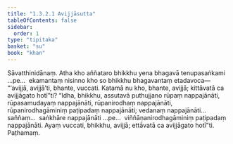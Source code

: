 ```yaml
---
title: "1.3.2.1 Avijjāsutta"
tableOfContents: false
sidebar:
  order: 1
type: "tipitaka"
basket: "su"
book: "khan"
---
```



<DynamicBreadcrumb />

<Division number="113" book="khan" bookNo="13" page="132">

<Paragraph number="681" book="khan">
Sāvatthinidānaṃ. Atha kho aññataro bhikkhu yena bhagavā tenupasaṅkami …pe…  ekamantaṃ nisinno kho so bhikkhu bhagavantaṃ etadavoca—  “‘avijjā, avijjā’ti, bhante, vuccati. Katamā nu kho, bhante, avijjā; kittāvatā ca avijjāgato hotī”ti? “Idha, bhikkhu, assutavā puthujjano rūpaṃ nappajānāti, rūpasamudayaṃ nappajānāti, rūpanirodhaṃ nappajānāti, rūpanirodhagāminiṃ paṭipadaṃ nappajānāti; vedanaṃ nappajānāti…  saññaṃ…  saṅkhāre nappajānāti …pe…  viññāṇanirodhagāminiṃ paṭipadaṃ nappajānāti. Ayaṃ vuccati, bhikkhu, avijjā; ettāvatā ca avijjāgato hotī”ti.

</Paragraph>
</Division>

<Paragraph number="682" type="center" book="khan">
Paṭhamaṃ.
</Paragraph>